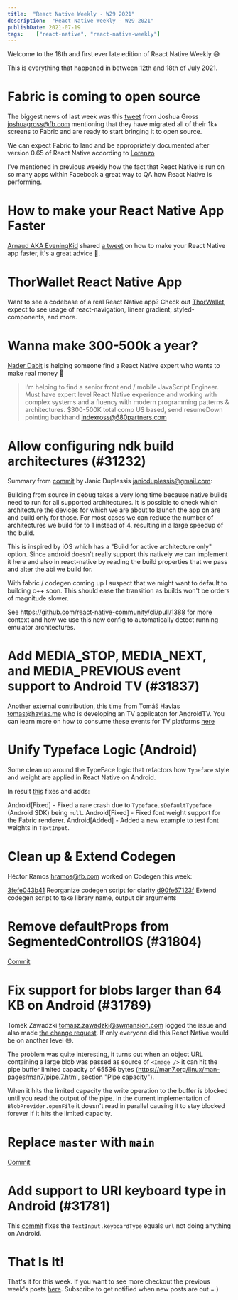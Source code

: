 ```yaml
---
title:  "React Native Weekly - W29 2021"
description:  "React Native Weekly - W29 2021"
publishDate: 2021-07-19
tags:    ["react-native", "react-native-weekly"]
---
```


Welcome to the 18th and first ever late edition of React Native Weekly 😅

This is everything that happened in between 12th and 18th of July 2021.


# Fabric is coming to open source


The biggest news of last week was this [tweet](https://twitter.com/joshuaisgross/status/1415099495285608453) from Joshua Gross joshuagross@fb.com mentioning that they have migrated all of their 1k+ screens to Fabric and are ready to start bringing it to open source.

We can expect Fabric to land and be appropriately documented after version 0.65 of React Native according to [Lorenzo](https://twitter.com/Kelset/status/1415226909177393155?s=20)

I've mentioned in previous weekly how the fact that React Native is run on so many apps within Facebook a great way to QA how React Native is performing.

# How to make your React Native App Faster

[Arnaud AKA EveningKid](https://twitter.com/eveningkid) shared [a tweet](https://twitter.com/eveningkid/status/1415357242887577602) on how to make your React Native app faster, it's a great advice 🙈.


# ThorWallet React Native App

Want to see a codebase of a real React Native app? Check out [ThorWallet](https://github.com/THORWallet/thorwallet-react-native), expect to see usage of react-navigation, linear gradient, styled-components, and more.

# Wanna make 300-500k a year?

[Nader Dabit](https://twitter.com/dabit3/status/1415509674749841411?s=20) is helping someone find a React Native expert who wants to make real money 🤑

> I’m helping to find a senior front end / mobile JavaScript Engineer.
> Must have expert level React Native experience and working with complex systems and a fluency with modern programming patterns & architectures.
> $300-500K total comp
> US based, send resumeDown pointing backhand indexross@680partners.com



# Allow configuring ndk build architectures (#31232)

Summary from [commit](https://github.com/facebook/react-native/commit/d6ed1ff58b2) by Janic Duplessis janicduplessis@gmail.com:

Building from source in debug takes a very long time because native builds need to run for all supported architectures. It is possible to check which architecture the devices for which we are about to launch the app on are and build only for those. For most cases we can reduce the number of architectures we build for to 1 instead of 4, resulting in a large speedup of the build.

This is inspired by iOS which has a "Build for active architecture only" option. Since android doesn't really support this natively we can implement it here and also in react-native by reading the build properties that we pass and alter the abi we build for.

With fabric / codegen coming up I suspect that we might want to default to building c++ soon. This should ease the transition as builds won't be orders of magnitude slower.

See https://github.com/react-native-community/cli/pull/1388 for more context and how we use this new config to automatically detect running emulator architectures.



# Add MEDIA_STOP, MEDIA_NEXT, and MEDIA_PREVIOUS event support to Android TV (#31837)

Another external contribution, this time from Tomáš Havlas tomas@havlas.me who is developing an TV applicaton for AndroidTV. You can learn more on how to consume these events for TV platforms [here](https://reactnative.dev/docs/building-for-tv)


# Unify Typeface Logic (Android)

Some clean up around the TypeFace logic that refactors how `Typeface` style and weight are applied in React Native on Android.

In result [this](https://github.com/facebook/react-native/commit/9d2fedc6e22) fixes and adds:

Android[Fixed] - Fixed a rare crash due to `Typeface.sDefaultTypeface` (Android SDK) being `null`.
Android[Fixed] - Fixed font weight support for the Fabric renderer.
Android[Added] - Added a new example to test font weights in `TextInput`.

# Clean up & Extend Codegen

Héctor Ramos hramos@fb.com worked on Codegen this week:

[3fefe043b41](https://github.com/facebook/react-native/commit/3fefe043b41) Reorganize codegen script for clarity
[d90fe67123f](https://github.com/facebook/react-native/commit/d90fe67123f) Extend codegen script to take library name, output dir arguments


# Remove defaultProps from SegmentedControlIOS (#31804)

[Commit](https://github.com/facebook/react-native/commit/fa0518d3d37)


# Fix support for blobs larger than 64 KB on Android (#31789)

Tomek Zawadzki tomasz.zawadzki@swmansion.com logged the issue and also made [the change request](https://github.com/facebook/react-native/commit/f00e348ca7f). If only everyone did this React Native would be on another level 😅.

The problem was quite interesting, it turns out when an object URL containing a large blob was passed as source of `<Image />` it can hit the pipe buffer limited capacity of 65536 bytes (https://man7.org/linux/man-pages/man7/pipe.7.html, section "Pipe capacity"). 

When it hits the limited capacity the write operation to the buffer is blocked until you read the output of the pipe.  In the current implementation of `BlobProvider.openFile` it doesn't read in parallel causing it to stay blocked forever if it hits the limited capacity. 


# Replace `master` with `main` 

[Commit](https://github.com/facebook/react-native/commit/92c13f0d1d9)


# Add support to URI keyboard type in Android (#31781)

This [commit](https://github.com/facebook/react-native/commit/1465c8f3874) fixes the `TextInput.keyboardType` equals `url` not doing anything on Android.


# That Is It!

That's it for this week. If you want to see more checkout the previous week's posts [here](/tags/react-native). Subscribe to get notified when new posts are out = )


